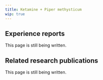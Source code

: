 ---
title: Ketamine + Piper methysticum
wip: true
---

## Experience reports

This page is still being written.

## Related research publications

This page is still being written.

